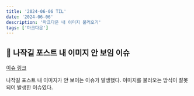 ```yaml
---
title: '2024-06-06 TIL'
date: '2024-06-06'
description: '마크다운 내 이미지 불러오기'
tags: ['마크다운']
---
```


## 📌 나작길 포스트 내 이미지 안 보임 이슈
[이슈 링크](https://github.com/najakgil/najakgil-tech/issues/4)

나작길 포스트 내 이미지가 안 보이는 이슈가 발생했다.
이미지를 불러오는 방식이 잘못되어 발생한 이슈였다.